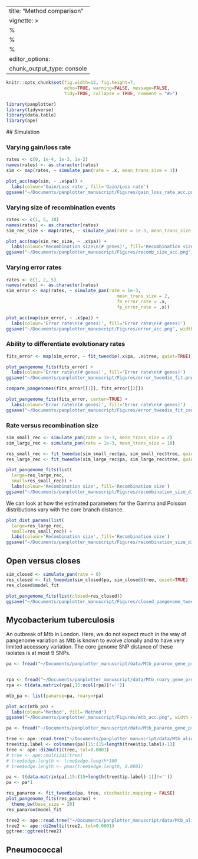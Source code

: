   ---
  title: "Method comparison"
  vignette: >
    %\VignetteIndexEntry{Introduction}
    %\VignetteEncoding{UTF-8}
    %\VignetteEngine{knitr::rmarkdown}
  editor_options: 
    chunk_output_type: console
  ---
  
  ```r
  knitr::opts_chunk$set(fig.width=12, fig.height=7,
                        echo=TRUE, warning=FALSE, message=FALSE,
                        tidy=TRUE, collapse = TRUE, comment = "#>")
  ```
  
  ```r
  library(panplotter)
  library(tidyverse)
  library(data.table)
  library(ape)
  ```
  
  ## Simulation

### Varying gain/loss rate

```r
rates <- c(0, 1e-4, 1e-3, 1e-2)
names(rates) <- as.character(rates)
sim <- map(rates, ~ simulate_pan(rate = .x, mean_trans_size = 1))

plot_acc(map(sim, ~ .x$pa)) +
  labs(colour='Gain/Loss rate', fill='Gain/Loss rate')
ggsave("~/Documents/panplotter_manuscript/Figures/gain_loss_rate_acc.png", width = 7, height = 4)
```

### Varying size of recombination events

```r
rates <- c(1, 5, 10)
names(rates) <- as.character(rates)
sim_rec_size <- map(rates, ~ simulate_pan(rate = 1e-3, mean_trans_size = .x))

plot_acc(map(sim_rec_size, ~ .x$pa)) +
  labs(colour='Recombination size\n(# genes)', fill='Recombination size\n(# genes)')
ggsave("~/Documents/panplotter_manuscript/Figures/recomb_size_acc.png", width = 7, height = 4)
```

### Varying error rates

```r
rates <- c(1, 2, 5)
names(rates) <- as.character(rates)
sim_error <- map(rates, ~ simulate_pan(rate = 1e-3, 
                                          mean_trans_size = 2, 
                                          fn_error_rate = .x,
                                          fp_error_rate = .x))

plot_acc(map(sim_error, ~ .x$pa)) +
  labs(colour='Error rate\n(# genes)', fill='Error rate\n(# genes)')
ggsave("~/Documents/panplotter_manuscript/Figures/error_acc.png", width = 7, height = 4)
```

### Ability to differentiate evolutionary rates

```r
fits_error <- map(sim_error, ~ fit_tweedie(.x$pa, .x$tree, quiet=TRUE))

plot_pangenome_fits(fits_error) +
  labs(colour='Error rate\n(# genes)', fill='Error rate\n(# genes)')
ggsave("~/Documents/panplotter_manuscript/Figures/error_tweedie_fit.png", width = 7, height = 4)
```

```r
compare_pangenomes(fits_error[[1]], fits_error[[2]])
```

```r
plot_pangenome_fits(fits_error, center=TRUE) +
  labs(colour='Error rate\n(# genes)', fill='Error rate\n(# genes)')
ggsave("~/Documents/panplotter_manuscript/Figures/error_tweedie_fit_centred.png", width = 7, height = 4)
```

### Rate versus recombination size

```r
sim_small_rec <- simulate_pan(rate = 1e-3, mean_trans_size = 2)
sim_large_rec <- simulate_pan(rate = 1e-3, mean_trans_size = 10)

res_small_rec <- fit_tweedie(sim_small_rec$pa, sim_small_rec$tree, quiet=TRUE)
res_large_rec <- fit_tweedie(sim_large_rec$pa, sim_large_rec$tree, quiet=TRUE)
```

```r
plot_pangenome_fits(list(
  large=res_large_rec, 
  small=res_small_rec)) +
  labs(colour='Recombination size', fill='Recombination size')
ggsave("~/Documents/panplotter_manuscript/Figures/recombination_size_diff.png", width = 7, height = 4)
```

We can look at how the estimated parameters for the Gamma and Poisson distributions vary with the core branch distance.

```r
plot_dist_params(list(
  large=res_large_rec, 
  small=res_small_rec)) +
  labs(colour='Recombination size', fill='Recombination size')
ggsave("~/Documents/panplotter_manuscript/Figures/recombination_size_diff_deconvoluted.png", width = 7, height = 4)
```

## Open versus closes

```r
sim_closed <- simulate_pan(rate = 0)
res_closed <- fit_tweedie(sim_closed$pa, sim_closed$tree, quiet=TRUE)
res_closed$model_fit

plot_pangenome_fits(list(closed=res_closed))
ggsave("~/Documents/panplotter_manuscript/Figures/closed_pangenome_tweedie_fit.png", width = 7, height = 4)
```




## Mycobacterium tuberculosis

An outbreak of Mtb in London. Here, we do not expect much in the way of pangenome variation as Mtb is known to evolve clonally and to have very limited accessory variation. The core genome SNP distance of these isolates is at most 9 SNPs.

```r
pa <- fread("~/Documents/panplotter_manuscript/data/Mtb_panaroo_gene_presence_absence.csv") %>% as_tibble()


rpa <- fread("~/Documents/panplotter_manuscript/data/Mtb_roary_gene_presence_absence.csv") %>% as_tibble()
rpa <- t(data.matrix(rpa[,15:ncol(rpa)]!=''))

mtb_pa <- list(panaroo=pa, roary=rpa)

plot_acc(mtb_pa) +
  labs(colour='Method', fill='Method')
ggsave("~/Documents/panplotter_manuscript/Figures/mtb_acc.png", width = 7, height = 4)
```


```r
pa <- fread("~/Documents/panplotter_manuscript/data/Mtb_panaroo_gene_presence_absence.csv") %>% as_tibble()

tree <- ape::read.tree("~/Documents/panplotter_manuscript/data/Mtb_alignment.fasta.treefile")
tree$tip.label <- colnames(pa)[15:(15+length(tree$tip.label)-1)]
tree <- ape::di2multi(tree, tol=0.0001)
# tree <- ape::multi2di(tree)
# tree$edge.length <- tree$edge.length*100
# tree$edge.length <- pmax(tree$edge.length, 0.0001)

pa <- t(data.matrix(pa[,15:(15+length(tree$tip.label)-1)]!=''))
pa <- pa*1

res_panaroo <- fit_tweedie(pa, tree, stochastic.mapping = FALSE)
plot_pangenome_fits(res_panaroo) +
  theme_bw(base_size = 20)
res_panaroo$model_fit

tree2 <- ape::read.tree("~/Documents/panplotter_manuscript/data/Mtb_alignment.fasta.treefile")
tree2 <- ape::di2multi(tree2, tol=0.0001)
ggtree::ggtree(tree2)
```


## Pneumococcal


